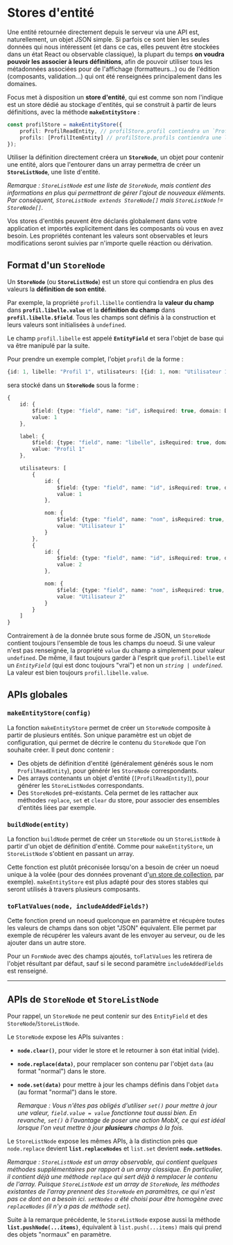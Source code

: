 
<Meta title="Modèle métier/Stores d'entité" />

# Stores d'entité

Une entité retournée directement depuis le serveur via une API est, naturellement, un objet JSON simple. Si parfois ce sont bien les seules données qui nous
intéressent (et dans ce cas, elles peuvent être stockées dans un état React ou observable classique), la plupart du temps **on voudra pouvoir les associer à leurs
définitions**, afin de pouvoir utiliser tous les métadonnées associées pour de l'affichage (formatteurs...) ou de l'édition (composants, validation...) qui ont été
renseignées principalement dans les domaines.

Focus met à disposition un **store d'entité**, qui est comme son nom l'indique est un store dédié au stockage d'entités, qui se construit à partir de leurs définitions,
avec la méthode **`makeEntityStore`** :

```ts
const profilStore = makeEntityStore({
    profil: ProfilReadEntity, // profilStore.profil contiendra un `ProfilRead`
    profils: [ProfilItemEntity] // profilStore.profils contiendra une liste de `ProfilItem`
});
```

Utiliser la définition directement créera un **`StoreNode`**, un objet pour contenir une entité, alors que l'entourer dans un array permettra de créer un
**`StoreListNode`**, une liste d'entité.

_Remarque : `StoreListNode` est une liste de `StoreNode`, mais contient des informations en plus qui permettront de gérer l'ajout de nouveaux éléments. Par
conséquent, `StoreListNode extends StoreNode[]` mais `StoreListNode` != `StoreNode[]`._

Vos stores d'entités peuvent être déclarés globalement dans votre application et importés explicitement dans les composants où vous en avez besoin. Les
propriétés contenant les valeurs sont observables et leurs modifications seront suivies par n'importe quelle réaction ou dérivation.

## Format d'un `StoreNode`

Un **`StoreNode`** (ou **`StoreListNode`**) est un store qui contiendra en plus des valeurs la **définition de son entité**.

Par exemple, la propriété `profil.libelle` contiendra la **valeur du champ** dans **`profil.libelle.value`** et la **définition du champ** dans
**`profil.libelle.$field`**. Tous les champs sont définis à la construction et leurs valeurs sont initialisées à `undefined`.

Le champ `profil.libelle` est appelé **`EntityField`** et sera l'objet de base qui va être manipulé par la suite.

Pour prendre un exemple complet, l'objet `profil` de la forme :

```ts
{id: 1, libelle: "Profil 1", utilisateurs: [{id: 1, nom: "Utilisateur 1"}, {id: 2, nom: "Utilisateur 2"}]}
```

sera stocké dans un **`StoreNode`** sous la forme :

```ts
{
    id: {
        $field: {type: "field", name: "id", isRequired: true, domain: DO_ID, label: "securite.profil.profil.id"},
        value: 1
    },

    label: {
        $field: {type: "field", name: "libelle", isRequired: true, domain: DO_LIBELLE, label: "securite.profil.libelle"},
        value: "Profil 1"
    },

    utilisateurs: [
        {
            id: {
                $field: {type: "field", name: "id", isRequired: true, domain: DO_ID, label: "securite.utilisateur.id"},
                value: 1
            },

            nom: {
                $field: {type: "field", name: "nom", isRequired: true, domain: DO_LIBELLE, label: "securite.utilisateur.nom"},
                value: "Utilisateur 1"
            }
        },
        {
            id: {
                $field: {type: "field", name: "id", isRequired: true, domain: DO_ID, label: "securite.utilisateur.id"},
                value: 2
            },

            nom: {
                $field: {type: "field", name: "nom", isRequired: true, domain: DO_LIBELLE, label: "securite.utilisateur.nom"},
                value: "Utilisateur 2"
            }
        }
    ]
}
```

Contrairement à de la donnée brute sous forme de JSON, un `StoreNode` contient toujours l'ensemble de tous les champs du noeud. Si une valeur n'est pas
renseignée, la propriété `value` du champ a simplement pour valeur `undefined`. De même, il faut toujours garder à l'esprit que `profil.libelle` est un
_`EntityField`_ (qui est donc toujours "vrai") et non un _`string | undefined`_. La valeur est bien toujours `profil.libelle.value`.

## APIs globales

### `makeEntityStore(config)`

La fonction `makeEntityStore` permet de créer un `StoreNode` composite à partir de plusieurs entités. Son unique paramètre est un objet de configuration,
qui permet de décrire le contenu du `StoreNode` que l'on souhaite créer. Il peut donc contenir :

-   Des objets de définition d'entité (généralement générés sous le nom `ProfilReadEntity`), pour générér les `StoreNode` correspondants.
-   Des arrays contenants un objet d'entité (`[ProfilReadEntity]`), pour générer les `StoreListNode`s correspondants.
-   Des `StoreNode`s pré-existants. Cela permet de les rattacher aux méthodes `replace`, `set` et `clear` du store, pour associer des ensembles
    d'entités liées par exemple.

### `buildNode(entity)`

La fonction `buildNode` permet de créer un `StoreNode` ou un `StoreListNode` à partir d'un objet de définition d'entité. Comme pour `makeEntityStore`,
un `StoreListNode` s'obtient en passant un array.

Cette fonction est plutôt préconisée lorsqu'on a besoin de créer un noeud unique à la volée (pour des données provenant d'[un store de collection](/docs/listes-store-de-collection--docs), par exemple).
`makeEntityStore` est plus adapté pour des stores stables qui seront utilisés à travers plusieurs composants.

### `toFlatValues(node, includeAddedFields?)`

Cette fonction prend un noeud quelconque en paramètre et récupère toutes les valeurs de champs dans son objet "JSON" équivalent. Elle permet par exemple
de récupérer les valeurs avant de les envoyer au serveur, ou de les ajouter dans un autre store.

Pour un `FormNode` avec des champs ajoutés, `toFlatValues` les retirera de l'objet résultant par défaut, sauf si le second paramètre `includeAddedFields`
est renseigné.

---

## APIs de `StoreNode` et `StoreListNode`

Pour rappel, un `StoreNode` ne peut contenir sur des `EntityField` et des `StoreNode`/`StoreListNode`.

Le `StoreNode` expose les APIs suivantes :

-   **`node.clear()`**, pour vider le store et le retourner à son état initial (vide).
-   **`node.replace(data)`**, pour remplacer son contenu par l'objet `data` (au format "normal") dans le store.
-   **`node.set(data)`** pour mettre à jour les champs définis dans l'objet `data` (au format "normal") dans le store.

    _Remarque : Vous n'êtes pas obligés d'utiliser `set()` pour mettre à jour une valeur, `field.value = value` fonctionne tout aussi bien. En revanche,
    `set()` à l'avantage de poser une action MobX, ce qui est idéal lorsque l'on veut mettre à jour **plusieurs** champs à la fois._

Le `StoreListNode` expose les mêmes APIs, à la distinction près que `node.replace` devient **`list.replaceNodes`** et `list.set` devient
**`node.setNodes`**.

_Remarque : `StoreListNode` est un array observable, qui contient quelques méthodes supplémentaires par rapport à un array classique. En particulier, il
contient déjà une méthode `replace` qui sert déjà à remplacer le contenu de l'array. Puisque `StoreListNode` est un array de `StoreNode`, les méthodes
existantes de l'array prennent des `StoreNode` en paramètres, ce qui n'est pas ce dont on a besoin ici. `setNodes` a été choisi pour être homogène avec
`replaceNodes` (il n'y a pas de méthode `set`)._

Suite à la remarque précédente, le `StoreListNode` expose aussi la méthode **`list.pushNode(...items)`**, équivalent à `list.push(...items)` mais qui
prend des objets "normaux" en paramètre.
